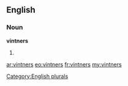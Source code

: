 ==English==

===Noun===
'''vintners'''

# {{plural of|[[vintner]]}}

[[Category:English plurals]]

[[ar:vintners]]
[[eo:vintners]]
[[fr:vintners]]
[[my:vintners]]
